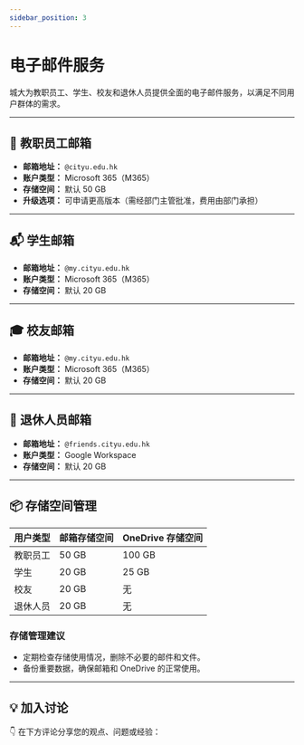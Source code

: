 ```yaml
---
sidebar_position: 3
---
```



# 电子邮件服务

城大为教职员工、学生、校友和退休人员提供全面的电子邮件服务，以满足不同用户群体的需求。

---

## 🏢 教职员工邮箱

- **邮箱地址：** `@cityu.edu.hk`
- **账户类型：** Microsoft 365（M365）
- **存储空间：** 默认 50 GB
- **升级选项：** 可申请更高版本（需经部门主管批准，费用由部门承担）

---

## 📬 学生邮箱

- **邮箱地址：** `@my.cityu.edu.hk`
- **账户类型：** Microsoft 365（M365）
- **存储空间：** 默认 20 GB

---

## 🎓 校友邮箱

- **邮箱地址：** `@my.cityu.edu.hk`
- **账户类型：** Microsoft 365（M365）
- **存储空间：** 默认 20 GB

---

## 👴 退休人员邮箱

- **邮箱地址：** `@friends.cityu.edu.hk`
- **账户类型：** Google Workspace
- **存储空间：** 默认 20 GB

---

## 📦 存储空间管理

| 用户类型     | 邮箱存储空间 | OneDrive 存储空间 |
|--------------|--------------|-------------------|
| 教职员工     | 50 GB        | 100 GB            |
| 学生         | 20 GB        | 25 GB             |
| 校友         | 20 GB        | 无                |
| 退休人员     | 20 GB        | 无                |

### 存储管理建议

- 定期检查存储使用情况，删除不必要的邮件和文件。
- 备份重要数据，确保邮箱和 OneDrive 的正常使用。

---

## **💡 加入讨论**

👇 在下方评论分享您的观点、问题或经验：
<Utterances />
